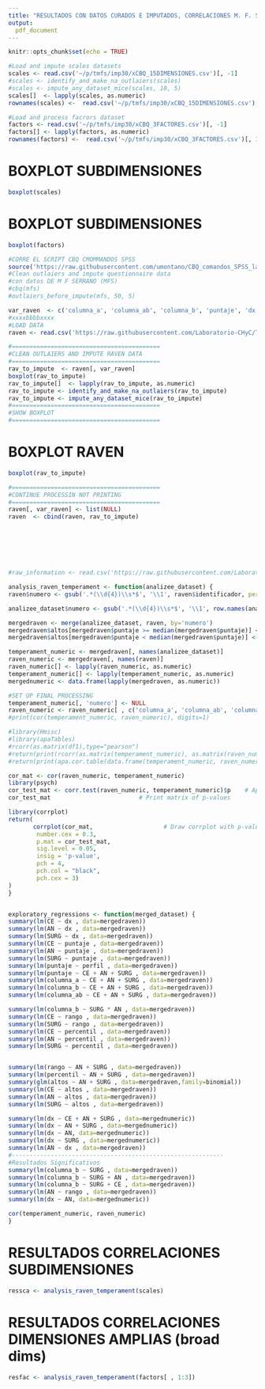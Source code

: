 ```yaml
---
title: "RESULTADOS CON DATOS CURADOS E IMPUTADOS, CORRELACIONES M. F. SERRANO 2022"
output:
  pdf_document
---
```


```r
knitr::opts_chunk$set(echo = TRUE)
```


```r
#Load and impute scales datasets
scales <- read.csv('~/p/tmfs/imp30/xCBQ_15DIMENSIONES.csv')[, -1]
#scales <- identify_and_make_na_outlaiers(scales)
#scales <- impute_any_dataset_mice(scales, 10, 5)
scales[]  <- lapply(scales, as.numeric)
rownames(scales) <-  read.csv('~/p/tmfs/imp30/xCBQ_15DIMENSIONES.csv')[, 1]

#Load and process facrors dataset
factors <- read.csv('~/p/tmfs/imp30/xCBQ_3FACTORES.csv')[, -1]
factors[] <- lapply(factors, as.numeric)
rownames(factors) <-  read.csv('~/p/tmfs/imp30/xCBQ_3FACTORES.csv')[, 1]
```



# BOXPLOT SUBDIMENSIONES
```r
boxplot(scales)
```

# BOXPLOT SUBDIMENSIONES
```r
boxplot(factors)
```

```r
#CORRE EL SCRIPT CBQ CMOMMANDOS SPSS
source('https://raw.githubusercontent.com/umontano/CBQ_comandos_SPSS_lab_ChyC/main/CBQ_comandosSPSS_lab_CHyC.R')
#Clean outlaiers and impute questionnaire data
#con datos DE M F SERRANO (MFS)
#cbq(mfs)
#outlaiers_before_impute(mfs, 50, 5)

var_raven  <- c('columna_a', 'columna_ab', 'columna_b', 'puntaje', 'dx')
#xxxxbbbbxxxx
#LOAD DATA
raven <- read.csv('https://raw.githubusercontent.com/Laboratorio-CHyC/Temperament/main/ferserrano2022_raven.csv', header=TRUE)

#==========================================
#CLEAN OUTLAIERS AND IMPUTE RAVEN DATA
#==========================================
rav_to_impute  <- raven[, var_raven]
boxplot(rav_to_impute)
rav_to_impute[]  <- lapply(rav_to_impute, as.numeric)
rav_to_impute <- identify_and_make_na_outlaiers(rav_to_impute)
rav_to_impute <- impute_any_dataset_mice(rav_to_impute)
#==========================================
#SHOW BOXPLOT
#==========================================
```

# BOXPLOT RAVEN
```r
boxplot(rav_to_impute)
```

```r
#==========================================
#CONTINUE PROCESSIN NOT PRINTING
#==========================================
raven[, var_raven] <- list(NULL)
raven  <- cbind(raven, rav_to_impute)







#raw_information <- read.csv('https://raw.githubusercontent.com/Laboratorio-CHyC/Temperament/main/ferserrano2022_cbq.csv', header=TRUE)

analysis_raven_temperament <- function(analizee_dataset) {
raven$numero <- gsub('.*(\\d{4})\\s*$', '\\1', raven$identificador, perl=TRUE) 

analizee_dataset$numero <- gsub('.*(\\d{4})\\s*$', '\\1', row.names(analizee_dataset), perl=TRUE) 

mergedraven <- merge(analizee_dataset, raven, by='numero')
mergedraven$altos[mergedraven$puntaje >= median(mergedraven$puntaje)] <- 1
mergedraven$altos[mergedraven$puntaje < median(mergedraven$puntaje)] <- 0

temperament_numeric <- mergedraven[, names(analizee_dataset)]
raven_numeric <- mergedraven[, names(raven)]
raven_numeric[] <- lapply(raven_numeric, as.numeric)
temperament_numeric[] <- lapply(temperament_numeric, as.numeric)
mergednumeric <- data.frame(lapply(mergedraven, as.numeric))

#SET UP FINAL PROCESSING
temperament_numeric[, 'numero'] <- NULL
raven_numeric <- raven_numeric[ , c('columna_a', 'columna_ab', 'columna_b', 'puntaje', 'dx')]
#print(cor(temperament_numeric, raven_numeric), digits=1)

#library(Hmisc)
#library(apaTables)
#rcorr(as.matrix(df1),type="pearson")
#return(print(rcorr(as.matrix(temperament_numeric), as.matrix(raven_numeric), type='pearson')))
#return(print(apa.cor.table(data.frame(temperament_numeric, raven_numeric), filename = "mfs2022corrapa.doc", table.number = 3, show.conf.interval = F)))

cor_mat <- cor(raven_numeric, temperament_numeric)
library(psych)
cor_test_mat <- corr.test(raven_numeric, temperament_numeric)$p    # Apply corr.test function
cor_test_mat                         # Print matrix of p-values

library(corrplot)
return(
       corrplot(cor_mat,                    # Draw corrplot with p-values
		number.cex = 0.3,
		p.mat = cor_test_mat,
		sig.level = 0.05,
		insig = 'p-value',
		pch = 4,
		pch.col = "black",
		pch.cex = 3)
)
}


exploratory_regressions <- function(merged_dataset) {
summary(lm(CE ~ dx , data=mergedraven))
summary(lm(AN ~ dx , data=mergedraven))
summary(lm(SURG ~ dx , data=mergedraven))
summary(lm(CE ~ puntaje , data=mergedraven))
summary(lm(AN ~ puntaje , data=mergedraven))
summary(lm(SURG ~ puntaje , data=mergedraven))
summary(lm(puntaje ~ perfil , data=mergedraven))
summary(lm(puntaje ~ CE + AN + SURG , data=mergedraven))
summary(lm(columna_a ~ CE + AN + SURG , data=mergedraven))
summary(lm(columna_b ~ CE + AN + SURG , data=mergedraven))
summary(lm(columna_ab ~ CE + AN + SURG , data=mergedraven))

summary(lm(columna_b ~ SURG * AN , data=mergedraven))
summary(lm(CE ~ rango , data=mergedraven))
summary(lm(SURG ~ rango , data=mergedraven))
summary(lm(CE ~ percentil , data=mergedraven))
summary(lm(AN ~ percentil , data=mergedraven))
summary(lm(SURG ~ percentil , data=mergedraven))


summary(lm(rango ~ AN + SURG , data=mergedraven))
summary(lm(percentil ~ AN + SURG , data=mergedraven))
summary(glm(altos ~ AN + SURG , data=mergedraven,family=binomial))
summary(lm(CE ~ altos , data=mergedraven))
summary(lm(AN ~ altos , data=mergedraven))
summary(lm(SURG ~ altos , data=mergedraven))

summary(lm(dx ~ CE + AN + SURG , data=mergednumeric))
summary(lm(dx ~ AN + SURG , data=mergednumeric))
summary(lm(dx ~ AN, data=mergednumeric))
summary(lm(dx ~ SURG , data=mergednumeric))
summary(lm(AN ~ dx , data=mergedraven))
#------------------------------------------------------------
#Resultados Significativos
summary(lm(columna_b ~ SURG , data=mergedraven))
summary(lm(columna_b ~ SURG + AN , data=mergedraven))
summary(lm(columna_b ~ SURG + CE , data=mergedraven))
summary(lm(AN ~ rango , data=mergedraven))
summary(lm(dx ~ AN, data=mergednumeric))

cor(temperament_numeric, raven_numeric)
}


```


# RESULTADOS CORRELACIONES  SUBDIMENSIONES
```r
ressca <- analysis_raven_temperament(scales)
```


# RESULTADOS CORRELACIONES  DIMENSIONES AMPLIAS (broad dims)
```r
resfac <- analysis_raven_temperament(factors[ , 1:3])
```

